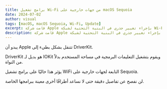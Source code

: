 ```yaml
---
title: برامج تشغيل Wi-Fi من جهات خارجية على macOS Sequoia
date: 2024-07-02
author: visual
tags: [macOS, macOS Sequoia, Wi-Fi, Update]
excerpt: قامت شركة Apple بإجراء تغيير جذري في البنية التحتية لشبكة Wi-Fi.
description: قامت شركة Apple بإجراء تغيير جذري في البنية التحتية لشبكة Wi-Fi.
---
```


يبدو أن Apple تتنقل بشكل بطيء إلى DriverKit.

DriverKit هو بديل لـ IOKit ويقوم بتشغيل التعليمات البرمجية في مساحة المستخدم بدلاً من النواة.

يؤثر هذا حاليًا على برامج تشغيل WiFi التابعة لجهات خارجية على Sequoia.

لن نفصح عن تفاصيل دقيقة حتى لا نساعد أطرافًا أخرى معينة ببرامجها الخاصة.
